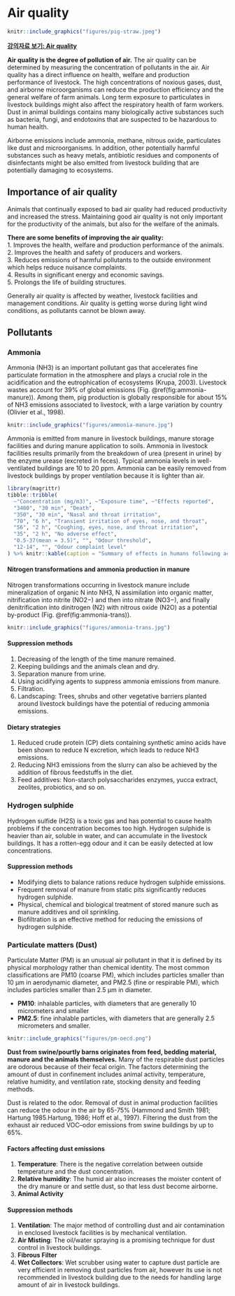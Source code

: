 # Air quality

```r
knitr::include_graphics("figures/pig-straw.jpeg")
```

**[강의자료 보기: Air quality](https://youngjunna.github.io/aes/06-AirQuality)**

**Air quality is the degree of pollution of air.** The air quality can be determined by measuring the concentration of pollutants in the air. Air quality has a direct influence on health, welfare and production performance of livestock. The high concentrations of noxious gases, dust, and airborne microorganisms can reduce the production efficiency and the general welfare of farm animals. Long term exposure to particulates in livestock buildings might also affect the respiratory health of farm workers. Dust in animal buildings contains many biologically active substances such as bacteria, fungi, and endotoxins that are suspected to be hazardous to human health.

Airborne emissions include ammonia, methane, nitrous oxide, particulates like dust and microorganisms. In addition, other potentially harmful substances such as heavy metals, antibiotic residues and components of disinfectants might be also emitted from livestock building that are potentially damaging to ecosystems.

## Importance of air quality
Animals that continually exposed to bad air quality had reduced productivity and increased the stress. Maintaining good air quality is not only important for the productivity of the animals, but also for the welfare of the animals. 

**There are some benefits of improving the air quality:**  
1. Improves the health, welfare and production performance of the animals.  
2. Improves the health and safety of producers and workers.  
3. Reduces emissions of harmful pollutants to the outside environment which helps reduce nuisance complaints.  
4. Results in significant energy and economic savings.  
5. Prolongs the life of building structures.  

Generally air quality is affected by weather, livestock facilities and management conditions. Air quality is getting worse during light wind conditions, as pollutants cannot be blown away. 

## Pollutants

### Ammonia  

Ammonia (NH3) is an important pollutant gas that accelerates fine particulate formation in the atmosphere and plays a crucial role in the acidification and the eutrophication of ecosystems (Krupa, 2003). Livestock wastes account for 39% of global emissions (Fig. \@ref(fig:ammonia-manure)). Among them, pig production is globally responsible for about 15% of NH3 emissions associated to livestock, with a large variation by country (Olivier et al., 1998). 

```r
knitr::include_graphics("figures/ammonia-manure.jpg")
```

Ammonia is emitted from manure in livestock buildings, manure storage facilities and during manure application to soils. Ammonia in livestock facilities results primarily from the breakdown of urea (present in urine) by the enzyme urease (excreted in feces). Typical ammonia levels in well-ventilated buildings are 10 to 20 ppm. Ammonia can be easily removed from livestock buildings by proper ventilation because it is lighter than air.

```r
library(magrittr)
tibble::tribble(
  ~"Concentration (mg/m3)", ~"Exposure time", ~"Effects reported",
  "3480", "30 min", "Death",
  "350", "30 min", "Nasal and throat irritation",
  "70", "6 h", "Transient irritation of eyes, nose, and throat",
  "56", "2 h", "Coughing, eyes, nose, and throat irritation",
  "35", "2 h", "No adverse effect",
  "0.5-37(mean = 3.5)", "", "Odour threshold",
  "12-14", "", "Odour complaint level"
) %>% knitr::kable(caption = "Summary of effects in humans following acute ammonia exposure.", booktabs = TRUE)
```

#### Nitrogen transformations and ammonia production in manure
Nitrogen transformations occurring in livestock manure include mineralization of organic N into NH3, N assimilation into organic matter, nitrification into nitrite (NO2−) and then into nitrate (NO3−), and finally denitrification into dinitrogen (N2) with nitrous oxide (N2O) as a potential by-product (Fig. \@ref(fig:ammonia-trans)).

```r
knitr::include_graphics("figures/ammonia-trans.jpg")
```

#### Suppression methods
1. Decreasing of the length of the time manure remained.
2. Keeping buildings and the animals clean and dry.
3. Separation manure from urine.
4. Using acidifying agents to suppress ammonia emissions from manure.
5. Filtration.  
6. Landscaping: Trees, shrubs and other vegetative barriers planted around livestock buildings have the potential of reducing ammonia emissions.

#### Dietary strategies
1. Reduced crude protein (CP) diets containing synthetic amino acids have been shown to reduce N excretion, which leads to reduce NH3 emissions.
2. Reducing NH3 emissions from the slurry can also be achieved by the addition of fibrous feedstuffs in the diet. 
3. Feed additives: Non-starch polysaccharides enzymes, yucca extract, zeolites, probiotics, and so on.

### Hydrogen sulphide
Hydrogen sulfide (H2S) is a toxic gas and has potential to cause health problems if the concentration becomes too high. Hydrogen sulphide is heavier than air, soluble in water, and can accumulate in the livestock buildings. It has a rotten-egg odour and it can be easily detected at low concentrations.

#### Suppression methods
- Modifying diets to balance rations reduce hydrogen sulphide emissions.
- Frequent removal of manure from static pits significantly reduces hydrogen sulphide.
- Physical, chemical and biological treatment of stored manure such as manure additives and oil sprinkling.
- Biofiltration is an effective method for reducing the emissions of hydrogen sulphide.

### Particulate matters (Dust)
Particulate Matter (PM) is an unusual air pollutant in that it is defined by its physical morphology rather than chemical identity. The most common classifications are PM10 (coarse PM), which includes particles smaller than 10 μm in aerodynamic diameter, and
PM2.5 (fine or respirable PM), which includes particles smaller than 2.5 μm in diameter. 

- **PM10**: inhalable particles, with diameters that are generally 10 micrometers and smaller
- **PM2.5**: fine inhalable particles, with diameters that are generally 2.5 micrometers and smaller.

```r
knitr::include_graphics("figures/pm-oecd.png")
```

**Dust from swine/pourtly barns originates from feed, bedding material, manure and the animals themselves.** Many of the respirable dust particles are odorous because of their fecal origin. The factors determining the amount of dust in confinement includes animal activity, temperature, relative humidity, and ventilation rate, stocking density and feeding methods.

Dust is related to the odor. Removal of dust in animal production facilities can reduce the odour in the air by 65-75% (Hammond and Smith 1981; Hartung 1985.Hartung, 1986; Hoff et al., 1997). Filtering the dust from the exhaust air reduced VOC–odor emissions from swine buildings by up to 65%. 

#### Factors affecting dust emissions 
1. **Temperature**: There is the negative correlation between outside temperature and the dust concentration.
2. **Relative humidity**: The humid air also increases the moister content of the dry manure or and settle dust, so that less dust become airborne.
3. **Animal Activity**

#### Suppression methods
1. **Ventilation**: The major method of controlling dust and air contamination in enclosed livestock facilities is by mechanical ventilation. 
2. **Air Misting**: The oil/water spraying is a promising technique for dust control in livestock buildings. 
3. **Fibrous Filter**
4. **Wet Collectors**: Wet scrubber using water to capture dust particle are very efficient in removing dust particles from air, however its use is not recommended in livestock building due to the needs for handling large amount of air in livestock buildings.
